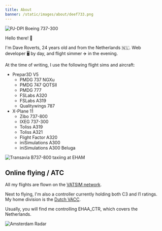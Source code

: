 ```yaml
---
title: About
banner: /static/images/about/deef733.png
---
```


![PJ-DPI Boeing 737-300](/static/images/about/deef733.png)

Hello there! 👋

I'm Dave Roverts, 24 years old and from the Netherlands 🇳🇱. Web developer 🖥 by day, and flight simmer ✈️ in the evening.

At the time of writing, I use the following flight sims and aircraft:
- Prepar3D V5
    - PMDG 737 NGXu
    - PMDG 747 QOTSII
    - PMDG 777
    - FSLabs A320
    - FSLabs A319
    - Qualitywings 787
- X-Plane 11
    - Zibo 737-800
    - IXEG 737-300
    - Toliss A319
    - Toliss A321
    - Flight Factor A320
    - iniSimulations A300
    - iniSimulations A300 Beluga

![Transavia B737-800 taxiing at EHAM](/static/images/about/tra737.png)

## Online flying / ATC
All my flights are flown on the [VATSIM network](https://www.vatsim.net/).

Next to flying, I'm also a controller currently holding both C3 and I1 ratings. My home division is the [Dutch VACC](https://www.dutchvacc.nl).

Usually, you will find me controlling EHAA_CTR, which covers the Netherlands.

![Amsterdam Radar](/static/images/about/atc.png)
